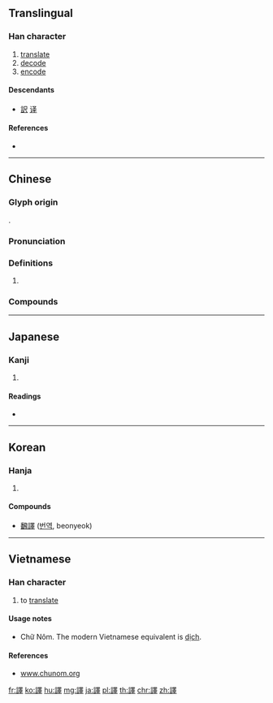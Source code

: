 {{character info/new}}
{{also|译|訳}}
==Translingual==
{{Han simplified forms|譯|訳|译}}

===Han character===
{{Han char|rn=149|rad=言|as=13|sn=20|four=06641|canj=YRWLJ|ids=⿰言睪}}

# [[translate]]
# [[decode]]
# [[encode]]

====Descendants====
* [[訳]] [[译]]

====References====
* {{Han ref|kx=1183.190|dkj=36023|dj=1646.140|hdz=64024.060|uh=8B6F|ud=35695|bh=C4B6|bd=50358}}

----

==Chinese==
{{zh-forms|s=译}}

===Glyph origin===
{{Han etym}}
{{Han compound|言|睪|c1=s|c2=p|t1=say|ls=psc}}.

===Pronunciation===
{{zh-pron
|m=yì
|c=jik6
|h=pfs=
|md=
|mn=qz:ia̍k/tw,xm,zz:e̍k
|w=
|mc=y
|oc=y
|cat=
}}

===Definitions===
{{zh-hanzi}}

# {{rfdef|lang=zh}}

===Compounds===
{{der3
|{{zh-l|翻譯}}
|{{zh-l|譯本}}
|{{zh-l|譯筆}}
|{{zh-l|譯稿}}
|{{zh-l|譯名}}
|{{zh-l|譯述}}
|{{zh-l|譯文}}
|{{zh-l|譯音}}
|{{zh-l|譯員}}
|{{zh-l|譯者}}
|{{zh-l|譯作}}
}}

----

==Japanese==

===Kanji===
{{ja-kanji|grade=|rs=言13|style=ky|shin=訳}}

# {{defn|lang=ja|sort=言13}}

====Readings====
* {{ja-readings|on=[[やく]] (yaku), [[えき]] (eki)|kun=[[わけ]] (wake)}}

----

==Korean==

===Hanja===
{{ko-hanja|hangeul=[[역]]|eumhun=|rv=yeok|mr=yŏk|y=yek}}

# {{defn|lang=ko|sort=言13}}

====Compounds====
* [[飜譯]] ([[번역]], beonyeok)

----

==Vietnamese==

===Han character===
{{vi-hantu|[[dịch]]|rs=言13}}

# to [[translate]]

====Usage notes====
* Chữ Nôm. The modern Vietnamese equivalent is [[dịch]].

====References====
* [http://www.chunom.org/pages/譯 www.chunom.org]

[[fr:譯]]
[[ko:譯]]
[[hu:譯]]
[[mg:譯]]
[[ja:譯]]
[[pl:譯]]
[[th:譯]]
[[chr:譯]]
[[zh:譯]]